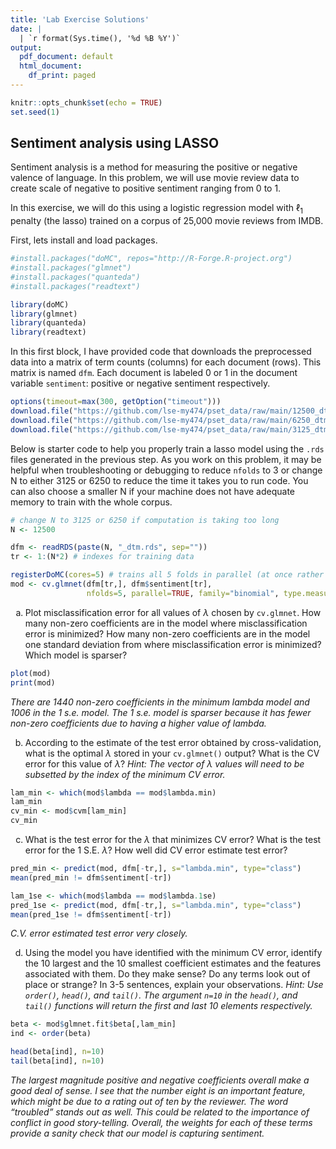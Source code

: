 ```yaml
---
title: 'Lab Exercise Solutions'
date: |
  | `r format(Sys.time(), '%d %B %Y')`
output:
  pdf_document: default
  html_document:
    df_print: paged
---
```



```r
knitr::opts_chunk$set(echo = TRUE)
set.seed(1)
```
## Sentiment analysis using LASSO

Sentiment analysis is a method for measuring the positive or negative valence of language. In this problem, we will use movie review data to create scale of negative to positive sentiment ranging from 0 to 1. 

In this exercise, we will do this using a logistic regression model with $\ell_1$ penalty (the lasso) trained on a corpus of 25,000 movie reviews from IMDB.

First, lets install and load packages.

```r
#install.packages("doMC", repos="http://R-Forge.R-project.org")
#install.packages("glmnet")
#install.packages("quanteda")
#install.packages("readtext")

library(doMC)
library(glmnet)
library(quanteda)
library(readtext)
```

In this first block, I have provided code that downloads the preprocessed data into a matrix of term counts (columns) for each document (rows). This matrix is named `dfm`. Each document is labeled 0 or 1 in the document variable `sentiment`: positive or negative sentiment respectively.

```r
options(timeout=max(300, getOption("timeout")))
download.file("https://github.com/lse-my474/pset_data/raw/main/12500_dtm.rds", "12500_dtm.rds")
download.file("https://github.com/lse-my474/pset_data/raw/main/6250_dtm.rds", "6250_dtm.rds")
download.file("https://github.com/lse-my474/pset_data/raw/main/3125_dtm.rds", "3125_dtm.rds")
```

Below is starter code to help you properly train a lasso model using the `.rds` files generated in the previous step. As you work on this problem, it may be helpful when troubleshooting or debugging to reduce `nfolds` to 3 or change N to either 3125 or 6250 to reduce the time it takes you to run code. You can also choose a smaller N if your machine does not have adequate memory to train with the whole corpus.

```r
# change N to 3125 or 6250 if computation is taking too long
N <- 12500

dfm <- readRDS(paste(N, "_dtm.rds", sep=""))
tr <- 1:(N*2) # indexes for training data

registerDoMC(cores=5) # trains all 5 folds in parallel (at once rather than one by one)
mod <- cv.glmnet(dfm[tr,], dfm$sentiment[tr],
                 nfolds=5, parallel=TRUE, family="binomial", type.measure="class")
```

a. Plot misclassification error for all values of $\lambda$ chosen by `cv.glmnet`. How many non-zero coefficients are in the model where misclassification error is minimized? How many non-zero coefficients are in the model one standard deviation from where misclassification error is minimized? Which model is sparser?

```r
plot(mod)
print(mod)
```

*There are 1440 non-zero coefficients in the minimum lambda model and 1006 in the 1 s.e. model. The 1 s.e. model is sparser because it has fewer non-zero coefficients due to having a higher value of lambda.*

b. According to the estimate of the test error obtained by cross-validation, what is the optimal $\lambda$ stored in your `cv.glmnet()` output? What is the CV error for this value of $\lambda$? *Hint: The vector of $\lambda$ values will need to be subsetted by the index of the minimum CV error.*

```r
lam_min <- which(mod$lambda == mod$lambda.min)
lam_min
cv_min <- mod$cvm[lam_min]
cv_min
```

c. What is the test error for the $\lambda$ that minimizes CV error? What is the test error for the 1 S.E. $\lambda$? How well did CV error estimate test error?

```r
pred_min <- predict(mod, dfm[-tr,], s="lambda.min", type="class")
mean(pred_min != dfm$sentiment[-tr])

lam_1se <- which(mod$lambda == mod$lambda.1se)
pred_1se <- predict(mod, dfm[-tr,], s="lambda.min", type="class")
mean(pred_1se != dfm$sentiment[-tr])
```

*C.V. error estimated test error very closely.*

d. Using the model you have identified with the minimum CV error, identify the 10 largest and the 10 smallest coefficient estimates and the features associated with them. Do they make sense? Do any terms look out of place or strange? In 3-5 sentences, explain your observations. *Hint: Use `order()`, `head()`, and `tail()`. The argument `n=10` in the `head()`, and `tail()` functions will return the first and last 10 elements respectively.*

```r
beta <- mod$glmnet.fit$beta[,lam_min]
ind <- order(beta)

head(beta[ind], n=10)
tail(beta[ind], n=10)
```

*The largest magnitude positive and negative coefficients overall make a good deal of sense. I see that the number eight is an important feature, which might be due to a rating out of ten by the reviewer. The word "troubled" stands out as well. This could be related to the importance of conflict in good story-telling. Overall, the weights for each of these terms provide a sanity check that our model is capturing sentiment.*
